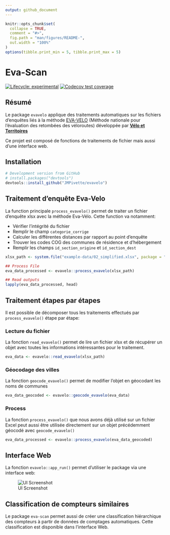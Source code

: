 ```yaml
---
output: github_document
---
```


<!-- README.md is generated from README.Rmd. Please edit that file -->

```r
knitr::opts_chunk$set(
  collapse = TRUE,
  comment = "#>",
  fig.path = "man/figures/README-",
  out.width = "100%"
)
options(tibble.print_min = 5, tibble.print_max = 5)
```

# Eva-Scan

<!-- badges: start -->

[![Lifecycle: experimental](https://img.shields.io/badge/lifecycle-experimental-orange.svg)](https://www.tidyverse.org/lifecycle/#experimental) [![Codecov test coverage](https://codecov.io/gh/JMPivette/evavelo/branch/master/graph/badge.svg)](https://codecov.io/gh/JMPivette/evavelo?branch=master)

<!-- badges: end -->

## Résumé

Le package `evavelo` applique des traitements automatiques sur les fichiers d'enquêtes liés à la méthode [EVA-VELO](https://www.velo-territoires.org/ressources/categorie/publication-reference/?resource-id=18202#resource-eva-velo) (Méthode nationale pour l'évaluation des retombées des véloroutes) développée par [**Vélo et Territoires**](https://www.velo-territoires.org/)

Ce projet est composé de fonctions de traitements de fichier mais aussi d'une interface web.

## Installation

```r
# Development version from GitHub
# install.packages("devtools")
devtools::install_github("JMPivette/evavelo")
```

## Traitement d'enquête Eva-Velo

La function principale `process_evavelo()` permet de traiter un fichier d'enquête xlsx avec la méthode Eva-Vélo. Cette function va notamment:

-   Vérifier l'intégrité du fichier
-   Remplir le champ `categorie_corrige`
-   Calculer les différentes distances par rapport au point d'enquête
-   Trouver les codes COG des communes de résidence et d'hébergement
-   Remplir les champs `id_section_origine` et `id_section_dest`

```r
xlsx_path <- system.file("example-data/02_simplified.xlsx", package = "evavelo")

## Process File
eva_data_processed <- evavelo::process_evavelo(xlsx_path)

## Read outputs
lapply(eva_data_processed, head)
```

## Traitement étapes par étapes

Il est possible de décomposer tous les traitements effectués par `process_evavelo()` étape par étape:

### Lecture du fichier

La fonction `read_evavelo()` permet de lire un fichier xlsx et de récupérer un objet avec toutes les informations intéressantes pour le traitement.

```r
eva_data <- evavelo::read_evavelo(xlsx_path)
```

### Géocodage des villes

La fonction `geocode_evavelo()` permet de modifier l'objet en géocodant les noms de communes

```r
eva_data_geocoded <- evavelo::geocode_evavelo(eva_data)

```

### Process

La fonction `process_evavelo()` que nous avons déjà utilisé sur un fichier Excel peut aussi être utilisée directement sur un objet précédemment géocodé avec `geocode_evavelo()`

```r
eva_data_processed <- evavelo::process_evavelo(eva_data_geocoded)
```

## Interface Web

La fonction `evavelo::app_run()` permet d'utiliser le package via une interface web:

![UI Screenshot](man/figures/eva-scan-ui.png?raw=true "Title")

## Classification de compteurs similaires

Le package `eva-scan` permet aussi de créer une classification hiérarchique des compteurs à partir de données de comptages automatiques. Cette classification est disponible dans l'interface Web.
